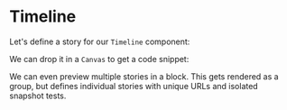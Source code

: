 

<Meta title="Timeline/Test Timeline" component={Timeline} />

# Timeline

Let's define a story for our `Timeline` component:

<Story name="positive">
  <Timeline start="2022-02-12" interval={1} granularity="year" />
</Story>

We can drop it in a `Canvas` to get a code snippet:

<Canvas>
  <Story name="negative">
    <Timeline start="2022-02-12" interval={1} granularity="year" />
  </Story>
</Canvas>

We can even preview multiple stories in a block. This
gets rendered as a group, but defines individual stories
with unique URLs and isolated snapshot tests.

<Canvas>
  <Story name="warning">
    <Timeline start="2022-02-12" interval={1} granularity="day" />
  </Story>
  <Story name="neutral">
    <Timeline start="2022-02-12" interval={1} granularity="week" />
  </Story>
  <Story name="error">
    <Timeline start="2022-02-12" interval={1} granularity="month" />
  </Story>
  <Story name="with icon">
    <Timeline start="2022-02-12" interval={1} granularity="year" />
  </Story>
</Canvas>
